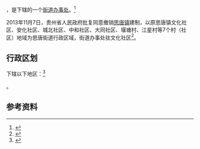 {{中国乡级行政区|52/06/24/100/000}}

'''{{PAGENAMEBASE}}'''，是{{PRC admin/fullname|52/06/24/100/000|3}}下辖的一个[[街道办事处|街道办事处]]。<ref>{{PRC admin/ref sgc|{{PRC admin/parent|52/06/24/100/000}}}}</ref>

2013年11月7日，贵州省人民政府批复同意撤销[[思唐镇|思唐镇]]建制，以原思唐镇文化社区、安化社区、城北社区、中和社区、大同社区、堰塘村、江星村等7个村（社区）地域为思唐街道行政区域，街道办事处驻文化社区<ref>{{Cite web |url=http://gzsrmzfgb.gzgov.gov.cn/show.aspx?id=7985 |title=省人民政府关于同意撤销思南县思唐镇设置思唐、关中坝、双塘街道的批复（黔府函〔2013〕233号） |access-date=2017-09-05 |archive-url=https://web.archive.org/web/20170906035113/http://gzsrmzfgb.gzgov.gov.cn/show.aspx?id=7985 |archive-date=2017-09-06 |dead-url=yes }}</ref>。

== 行政区划 ==

{{PAGENAMEBASE}}下辖以下地区：<ref>{{PRC admin/ref sgc|52/06/24/100/000}}</ref>

{{PRC admin/children|52/06/24/100/000}}。

== 参考资料 ==

{{reflist}}

{{行政区划小作品}}
{{PRC admin/navcat|52/06/24/100/000}}